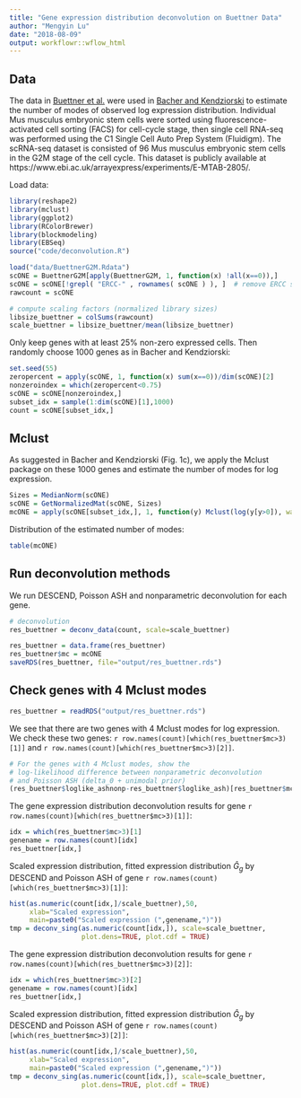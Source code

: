 ```yaml
---
title: "Gene expression distribution deconvolution on Buettner Data"
author: "Mengyin Lu"
date: "2018-08-09"
output: workflowr::wflow_html
---
```


## Data

The data in [Buettner et al.](https://www.ncbi.nlm.nih.gov/pubmed/25599176) were used in [Bacher and Kendziorski](https://www.ncbi.nlm.nih.gov/pmc/articles/PMC4823857/) to estimate the number of modes of observed log expression distribution. Individual Mus musculus embryonic stem cells were sorted using fluorescence-activated cell sorting (FACS) for cell-cycle stage, then single cell RNA-seq was performed using the C1 Single Cell Auto Prep System (Fluidigm). The scRNA-seq dataset is consisted of 96 Mus musculus embryonic stem cells in the G2M stage of the cell cycle. This dataset is publicly available at https://www.ebi.ac.uk/arrayexpress/experiments/E-MTAB-2805/. 

Load data:

```r
library(reshape2)
library(mclust)
library(ggplot2)
library(RColorBrewer)
library(blockmodeling)
library(EBSeq)
source("code/deconvolution.R")

load("data/BuettnerG2M.Rdata")
scONE = BuettnerG2M[apply(BuettnerG2M, 1, function(x) !all(x==0)),]
scONE = scONE[!grepl( "ERCC-" , rownames( scONE ) ), ]  # remove ERCC spike-in
rawcount = scONE

# compute scaling factors (normalized library sizes)
libsize_buettner = colSums(rawcount)
scale_buettner = libsize_buettner/mean(libsize_buettner)
```

Only keep genes with at least 25% non-zero expressed cells. Then randomly choose 1000 genes as in Bacher and Kendziorski:

```r
set.seed(55)
zeropercent = apply(scONE, 1, function(x) sum(x==0))/dim(scONE)[2]
nonzeroindex = which(zeropercent<0.75)
scONE = scONE[nonzeroindex,]
subset_idx = sample(1:dim(scONE)[1],1000)
count = scONE[subset_idx,]
```

## Mclust

As suggested in Bacher and Kendziorski (Fig. 1c), we apply the Mclust package on these 1000 genes and estimate the number of modes for log expression. 

```r
Sizes = MedianNorm(scONE)
scONE = GetNormalizedMat(scONE, Sizes)
mcONE = apply(scONE[subset_idx,], 1, function(y) Mclust(log(y[y>0]), warn=FALSE)$G)
```

Distribution of the estimated number of modes:

```r
table(mcONE)
```


## Run deconvolution methods

We run DESCEND, Poisson ASH and nonparametric deconvolution for each gene. 

```r
# deconvolution
res_buettner = deconv_data(count, scale=scale_buettner)

res_buettner = data.frame(res_buettner)
res_buettner$mc = mcONE
saveRDS(res_buettner, file="output/res_buettner.rds")
```

## Check genes with 4 Mclust modes

```r
res_buettner = readRDS("output/res_buettner.rds")
```

We see that there are two genes with 4 Mclust modes for log expression. We check these two genes: `r row.names(count)[which(res_buettner$mc>3)[1]]` and `r row.names(count)[which(res_buettner$mc>3)[2]]`.

```r
# For the genes with 4 Mclust modes, show the
# log-likelihood difference between nonparametric deconvolution
# and Poisson ASH (delta_0 + unimodal prior)
(res_buettner$loglike_ashnonp-res_buettner$loglike_ash)[res_buettner$mc>3]
```

The gene expression distribution deconvolution results for gene `r row.names(count)[which(res_buettner$mc>3)[1]]`:

```r
idx = which(res_buettner$mc>3)[1]
genename = row.names(count)[idx]
res_buettner[idx,]
```

Scaled expression distribution, fitted expression distribution $\hat{G}_g$ by DESCEND and Poisson ASH of gene `r row.names(count)[which(res_buettner$mc>3)[1]]`:

```r
hist(as.numeric(count[idx,]/scale_buettner),50, 
     xlab="Scaled expression",
     main=paste0("Scaled expression (",genename,")"))
tmp = deconv_sing(as.numeric(count[idx,]), scale=scale_buettner,
                  plot.dens=TRUE, plot.cdf = TRUE)
```

The gene expression distribution deconvolution results for gene `r row.names(count)[which(res_buettner$mc>3)[2]]`:

```r
idx = which(res_buettner$mc>3)[2]
genename = row.names(count)[idx]
res_buettner[idx,]
```

Scaled expression distribution, fitted expression distribution $\hat{G}_g$ by DESCEND and Poisson ASH of gene `r row.names(count)[which(res_buettner$mc>3)[2]]`:

```r
hist(as.numeric(count[idx,]/scale_buettner),50, 
     xlab="Scaled expression",
     main=paste0("Scaled expression (",genename,")"))
tmp = deconv_sing(as.numeric(count[idx,]), scale=scale_buettner,
                  plot.dens=TRUE, plot.cdf = TRUE)
```